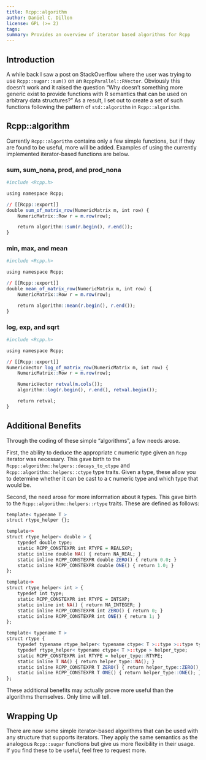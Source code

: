 ```yaml
---
title: Rcpp::algorithm
author: Daniel C. Dillon
license: GPL (>= 2)
tags:
summary: Provides an overview of iterator based algorithms for Rcpp
---
```


## Introduction
A while back I saw a post on StackOverflow where the user was trying to use `Rcpp::sugar::sum()` on an `RcppParallel::RVector`.
Obviously this doesn't work and it raised the question "Why doesn't something more generic exist to provide functions with R
semantics that can be used on arbitrary data structures?"  As a result, I set out to create a set of such functions following
the pattern of `std::algorithm` in `Rcpp::algorithm`.

## Rcpp::algorithm
Currently `Rcpp::algorithm` contains only a few simple functions, but if they are found to be useful, more will be added.
Examples of using the currently implemented iterator-based functions are below.

### sum, sum\_nona, prod, and prod\_nona
```r
#include <Rcpp.h>

using namespace Rcpp;

// [[Rcpp::export]]
double sum_of_matrix_row(NumericMatrix m, int row) {
    NumericMatrix::Row r = m.row(row);

    return algorithm::sum(r.begin(), r.end());
}
```

### min, max, and mean
```r
#include <Rcpp.h>

using namespace Rcpp;

// [[Rcpp::export]]
double mean_of_matrix_row(NumericMatrix m, int row) {
    NumericMatrix::Row r = m.row(row);

    return algorithm::mean(r.begin(), r.end());
}
```

### log, exp, and sqrt
```r
#include <Rcpp.h>

using namespace Rcpp;

// [[Rcpp::export]]
NumericVector log_of_matrix_row(NumericMatrix m, int row) {
    NumericMatrix::Row r = m.row(row);

    NumericVector retval(m.cols());
    algorithm::log(r.begin(), r.end(), retval.begin());

    return retval;
}
```

## Additional Benefits
Through the coding of these simple "algorithms", a few needs arose.

First, the ability to deduce the appropriate `C` numeric type
given an `Rcpp` iterator was necessary.  This gave birth to the `Rcpp::algorithm::helpers::decays_to_ctype` and
`Rcpp::algorithm::helpers::ctype` type traits.  Given a type, these allow you to determine whether it can be cast to a `C` numeric
type and which type that would be.

Second, the need arose for more information about `R` types.  This gave birth to the `Rcpp::algorithm::helpers::rtype` traits.  These
are defined as follows:

```r
template< typename T >
struct rtype_helper {};

template<>
struct rtype_helper< double > {
    typedef double type;
    static RCPP_CONSTEXPR int RTYPE = REALSXP;
    static inline double NA() { return NA_REAL; }
    static inline RCPP_CONSTEXPR double ZERO() { return 0.0; }
    static inline RCPP_CONSTEXPR double ONE() { return 1.0; }
};

template<>
struct rtype_helper< int > {
    typedef int type;
    static RCPP_CONSTEXPR int RTYPE = INTSXP;
    static inline int NA() { return NA_INTEGER; }
    static inline RCPP_CONSTEXPR int ZERO() { return 0; }
    static inline RCPP_CONSTEXPR int ONE() { return 1; }
};

template< typename T >
struct rtype {
    typedef typename rtype_helper< typename ctype< T >::type >::type type;
    typedef rtype_helper< typename ctype< T >::type > helper_type;
    static RCPP_CONSTEXPR int RTYPE = helper_type::RTYPE;
    static inline T NA() { return helper_type::NA(); }
    static inline RCPP_CONSTEXPR T ZERO() { return helper_type::ZERO(); }
    static inline RCPP_CONSTEXPR T ONE() { return helper_type::ONE(); }
};
```

These additional benefits may actually prove more useful than the algorithms themselves.  Only time will tell.

## Wrapping Up
There are now some simple iterator-based algorithms that can be used with any structure that supports iterators.  They apply the same semantics
as the analogous `Rcpp::sugar` functions but give us more flexibility in their usage.  If you find these to be useful, feel free to request more.
